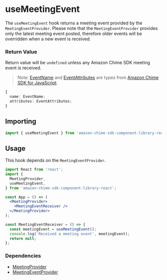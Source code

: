 
<Meta title="SDK Hooks/useMeetingEvent" />

# useMeetingEvent

The `useMeetingEvent` hook returns a meeting event provided by the `MeetingEventProvider`.
Please note that the `MeetingEventProvider` provides only the latest meeting event posted, therefore older events will be overridden when a new event is received.

### Return Value

Return value will be `undefined` unless any Amazon Chime SDK meeting event is received.

> Note: [EventName](https://aws.github.io/amazon-chime-sdk-js/globals.html#eventname) and [EventAttributes](https://aws.github.io/amazon-chime-sdk-js/interfaces/eventattributes.html) are types from [Amazon Chime SDK for JavaScript](https://github.com/aws/amazon-chime-sdk-js).

```typescript
{
  name: EventName;
  attributes: EventAttributes;
}
```

## Importing

```javascript
import { useMeetingEvent } from 'amazon-chime-sdk-component-library-react';
```

## Usage

This hook depends on the `MeetingEventProvider`.

```jsx
import React from 'react';
import {
  MeetingProvider,
  useMeetingEvent,
} from 'amazon-chime-sdk-component-library-react';

const App = () => (
  <MeetingProvider>
    <MeetingEventReceiver />
  </MeetingProvider>
);

const MeetingEventReceiver = () => {
  const meetingEvent = useMeetingEvent();
  console.log('Received a meeting event', meetingEvent);
  return null;
};
```

### Dependencies

- [MeetingProvider](/story/sdk-providers-meetingprovider--page)
- [MeetingEventProvider](/story/sdk-providers-meetingeventprovider--page)
